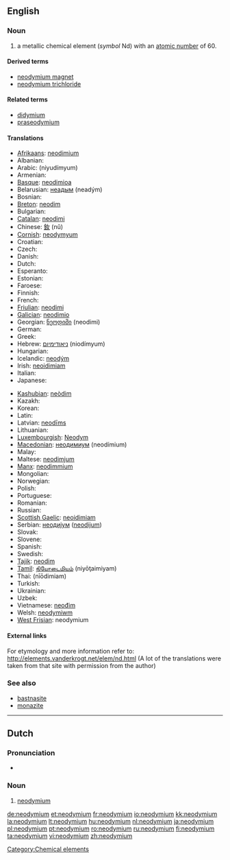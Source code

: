 ==English==

{{elements|Nd|praseodymium|Pr|promethium|Pm}}

===Noun===
{{en-noun|-}}
{{wikipedia}}

# a metallic chemical element (''symbol'' Nd) with an [[atomic number]] of 60.

====Derived terms====
* [[neodymium magnet]]
* [[neodymium trichloride]]

====Related terms====
* [[didymium]]
* [[praseodymium]]

====Translations====
{{trans-top|chemical element}}
* [[Afrikaans]]: [[neodimium]]
* Albanian: {{t-|sq|neodim|xs=Albanian}}
* Arabic: {{Arab|[[نيوديميوم]]}} (niyudímyum) {{m}}
* Armenian: {{t-|hy|նեոդիում|tr=neodium}}
* [[Basque]]: [[neodimioa]]
* Belarusian: [[неадым]] (neadým) {{m}}
* Bosnian: {{t-|bs|neodimij}}
* [[Breton]]: [[neodim]]
* Bulgarian: {{t-|bg|неодим|m|tr=neodím}}
* [[Catalan]]: [[neodimi]]
* Chinese: [[釹]] (nǔ)
* [[Cornish]]: [[neodymyum]]
* Croatian: {{t+|hr|neodimij}}
* Czech: {{t+|cs|neodym}}
* Danish: {{t-|da|neodym}}
* Dutch: {{t+|nl|neodymium|n}}
* Esperanto: {{t-|eo|neodimo|xs=Esperanto}}
* Estonian: {{t-|et|neodüüm}}
* Faroese: {{t-|fo|neodym|xs=Faroese}}
* Finnish: {{t+|fi|neodyymi}}
* French: {{t+|fr|néodyme|m}}
* [[Friulian]]: [[neodimi]]
* [[Galician]]: [[neodimio]]
* Georgian: [[ნეოდიმი]] (neodimi)
* German: {{t+|de|Neodym|n}}
* Greek: {{t+|el|νεοδύμιο|n|tr=neodýmio}}
* Hebrew: [[ניאודימיום]] (niodímyum)
* Hungarian: {{t-|hu|neodimium}}
* Icelandic: [[neodým]]
* Irish: [[neoidimiam]]
* Italian: {{t+|it|neodimio|m}}
* Japanese: {{t+|ja|ネオジム|tr=neojimu}}
{{trans-mid}}
* [[Kashubian]]: [[neòdim]]
* Kazakh: {{t-|kk|неодим|tr=neodim|sc=Cyrl|xs=Kazakh}}
* Korean: {{t|ko|네오디뮴|tr=ne-odimyum}}
* Latin: {{t+|la|neodymium}}
* Latvian: [[neodīms]]
* Lithuanian: {{t+|lt|neodimis|xs=Lithuanian}}
* [[Luxembourgish]]: [[Neodym]]
* [[Macedonian]]: [[неодимиум]] (neodímium) {{m}}
* Malay: {{t-|ms|neodimium|xs=Malay}}
* Maltese: [[neodimjum]]
* [[Manx]]: [[neodimmium]]
* Mongolian: {{t-|mn|неодим|tr=neodim|sc=Cyrl|xs=Mongolian}}
* Norwegian: {{t+|no|neodym}}
* Polish: {{t+|pl|neodym|m}}
* Portuguese: {{t+|pt|neodímio|m}}
* Romanian: {{t+|ro|neodim|n}}
* Russian: {{t+ru|неодим|tr=neodím|m}}
* [[Scottish Gaelic]]: [[neoidimiam]]
* Serbian: [[неодиjум]] ([[neodijum]]) {{m}}
* Slovak: {{t-|sk|neodym}}
* Slovene: {{t+|sl|neodim}}
* Spanish: {{t+|es|neodimio|m}}
* Swedish: {{t+|sv|neodym|n}}
* [[Tajik]]: [[neodim]]
* [[Tamil]]: [[நியோடைமியம்]] (niyōţaimiyam)
* Thai: {{Thai|[[นีโอดิเมียม]]}} (nīōdimiam)
* Turkish: {{t+|tr|neodim}}
* Ukrainian: {{t-|uk|неодим|m|tr=neodým|xs=Ukrainian}}
* Uzbek: {{t-|uz|неодим|tr=neodim|sc=Cyrl|xs=Uzbek}}
* Vietnamese: [[neođim]]
* Welsh: [[neodymiwm]]
* [[West Frisian]]: neodymium
{{trans-bottom}}

====External links====
For etymology and more information refer to:
http://elements.vanderkrogt.net/elem/nd.html
(A lot of the translations were taken from that site with permission from the author)

===See also===
* [[bastnasite]]
* [[monazite]]

[[Category:Chemical elements]]

----

==Dutch==
{{wikipedia|lang=nl}}

===Pronunciation===
* {{audio|Nl-neodymium.ogg|Audio}}

===Noun===
{{infl|nl|noun|g=n}}

# {{chemical element|lang=nl}} [[neodymium#English|neodymium]]

[[de:neodymium]]
[[et:neodymium]]
[[fr:neodymium]]
[[io:neodymium]]
[[kk:neodymium]]
[[la:neodymium]]
[[lt:neodymium]]
[[hu:neodymium]]
[[nl:neodymium]]
[[ja:neodymium]]
[[pl:neodymium]]
[[pt:neodymium]]
[[ro:neodymium]]
[[ru:neodymium]]
[[fi:neodymium]]
[[ta:neodymium]]
[[vi:neodymium]]
[[zh:neodymium]]